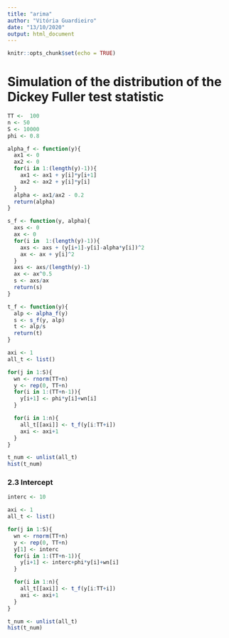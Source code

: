```yaml
---
title: "arima"
author: "Vitória Guardieiro"
date: "13/10/2020"
output: html_document
---
```


```r
knitr::opts_chunk$set(echo = TRUE)
```

# Simulation of the distribution of the Dickey Fuller test statistic 

```r
TT <-  100
n <- 50
S <- 10000
phi <- 0.8
```

```r
alpha_f <- function(y){
  ax1 <- 0
  ax2 <- 0 
  for(i in 1:(length(y)-1)){
    ax1 <- ax1 + y[i]*y[i+1]
    ax2 <- ax2 + y[i]*y[i]
  }
  alpha <- ax1/ax2 - 0.2
  return(alpha)
}

s_f <- function(y, alpha){
  axs <- 0
  ax <- 0
  for(i in  1:(length(y)-1)){
    axs <- axs + (y[i+1]-y[i]-alpha*y[i])^2
    ax <- ax + y[i]^2
  }
  axs <- axs/(length(y)-1)
  ax <- ax^0.5
  s <- axs/ax
  return(s)
}

t_f <- function(y){
  alp <- alpha_f(y)
  s <- s_f(y, alp)
  t <- alp/s
  return(t)
}
```

```r
axi <- 1
all_t <- list()

for(j in 1:S){
  wn <- rnorm(TT+n)
  y <- rep(0, TT+n)
  for(i in 1:(TT+n-1)){
    y[i+1] <- phi*y[i]+wn[i]
  }

  for(i in 1:n){
    all_t[[axi]] <- t_f(y[i:TT+i])
    axi <- axi+1
  }
}
```

```r
t_num <- unlist(all_t)
hist(t_num)
```

### 2.3 Intercept

```r
interc <- 10

axi <- 1
all_t <- list()

for(j in 1:S){
  wn <- rnorm(TT+n)
  y <- rep(0, TT+n)
  y[1] <- interc
  for(i in 1:(TT+n-1)){
    y[i+1] <- interc+phi*y[i]+wn[i]
  }

  for(i in 1:n){
    all_t[[axi]] <- t_f(y[i:TT+i])
    axi <- axi+1
  }
}
```

```r
t_num <- unlist(all_t)
hist(t_num)
```



